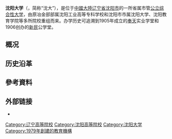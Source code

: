 {{Infobox 中国大学 |
|校名=沈阳大学
|EnglishName=Shenyang University
|校徽=File:Shenyang University.jpg
|校徽說明=
|校訓=厚德重学、至诚至勤
|創校=1905年
|類=[[公立大学|公立大学]]、[[综合性大学|综合性大学]]
|校長=赵彦志
|校長職稱1=党委书记
|校長1=[[张世斌|张世斌]]
|校長職稱2=
|校長2=
|所在=[[中國大陸|中國大陸]][[辽宁省|辽宁省]][[沈阳市|沈阳市]][[大东区|大东区]]
北校区：望花南街21号
南校区：联合路54号
|校園=
|面積=57万平方米
|郵政編碼=110003
|系=21个学院（部门）
|師=1260
|教授=194
|副教授=582
|助理教授=
|講師=
|生=15764
|本科生=
|研究生=
|碩士班=
|博士班=
|资料=2008年
|網={{URL|http://www.syu.edu.cn/}}
}}
'''沈阳大学'''（{{Lang-en|Shenyang University}}，简称“沈大”），是位于[[中國大陸|中國大陸]][[辽宁省|辽宁省]][[沈阳市|沈阳市]]的一所省属市管[[公立大学|公立]][[综合性大学|综合性大学]]，由原冶金部部属沈阳工业高等专科学校和沈阳市市属沈阳大学、沈阳教育学院等多所院校重组而来。办学历史可追溯到1905年成立的[[奉天|奉天]]实业学堂和1906创办的[[新民|新民]]公学堂。
==概况==
{{Citation needed|沈阳大学历史可追溯到1905年成立的奉天实业学堂和1906创办的新民公学堂，迄今已逾百年，是一所拥有百年历史的普通高等院校，在长期发展进程中，相继合并沈阳财经学院、原冶金工业部部属高校、 沈阳工业高等专科学校、沈阳教育学院、新民师范学院等院校，学科体系日趋完善，目前已涵盖哲学、经济学、法学、教育学、文学、历史学、理学、工学、农学、管理学、艺术学等11大学科门类。|time=2020-01-03T22:00:38+00:00}}

{{Citation needed|沈大于2003年获得硕士学位授予权；2007年在教育部本科教学工作水平评估中获得优秀；2012年获批“服务国家特殊需求博士人才培养项目”，学校办学水平和办学实力不断提升，已发展成为一所以本科教育为主体，同时拥有硕士、博士研究生教育的综合性大学。|time=2020-01-03T22:00:38+00:00}}

{{Citation needed|学校现有专任教师1266人，其中长江学者1人，国务院政府特殊津贴专家4人，教育部新世纪优秀人才支持计划入选者2人，博士生导师4人，硕士研究生导师169人，教授200人、副教授585人，具有博士、硕士学位的教师846人。学校是教育部卓越工程师培养计划高校。|time=2020-01-03T22:00:38+00:00}}

==历史沿革==
{{Citation needed|1979年1月，市新民师范与沈大师范学合并成沈大学院。|time=2020-01-03T22:00:38+00:00}}

{{Citation needed|1987年，[[沈阳财经学院|沈阳财经学院]]并入沈阳大学，设立沈阳大学财经学院。|time=2020-01-03T22:00:38+00:00}}

{{Citation needed|1995年，[[沈阳工业高等专科学校|沈阳工业高等专科学校]]并入沈阳大学。|time=2020-01-03T22:00:38+00:00}}

{{Citation needed|1997年，学校顺利通过本科作合格评价，开始步入规范建设、稳步发展阶段。|time=2020-01-03T22:00:38+00:00}}

{{Citation needed|2003年，学校获得硕士学位授予权，并首批设立了3个硕士点，提升了办学层次。|time=2020-01-03T22:00:38+00:00}}

{{Citation needed|2005年，[[新民师范学院|新民师范学院]]并入沈阳大学。|time=2020-01-03T22:00:38+00:00}}

{{Citation needed|2012年，“污染场地修复与风险管理”博士人才培养项目正式获批，并按项目主要支撑学科环境科学与工程授予博士学位。|time=2020-01-03T22:00:38+00:00}}

{{Citation needed|2012年，沈阳大学申报的服务国家特殊需求博士人才培养项目顺利获得国务院学位办批准，成为具有博士培养资格的地方高校之一。此类项目全国仅审批通过30个，沈阳大学是辽宁省唯一一所获批的高校。|time=2020-01-03T22:00:38+00:00}}
==參考資料==
{{Reflist|3}}
==外部链接==
*{{Official website|http://www.syu.edu.cn/}}
{{辽宁高等院校}}
{{DEFAULTSORT:Shenyang University}}
[[Category:辽宁高等院校|Category:辽宁高等院校]]
[[Category:沈阳高等院校|Category:沈阳高等院校]]
[[Category:沈阳大学|Category:沈阳大学]]
[[Category:1979年創建的教育機構|Category:1979年創建的教育機構]]